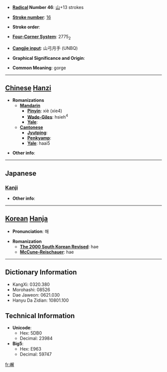 * '''[[Wiktionary:Chinese radical index| Radical]] Number 46''': [[Wiktionary:Chinese radical index 山|山]]+13 strokes

* '''[[Wiktionary:Chinese total strokes index|Stroke number]]''': [[Wiktionary:Chinese total strokes index 16|16]]

* '''Stroke order''': 

* '''[[Wiktionary:Chinese four corner index|Four-Corner System]]''': 2775<sub>2</sub>

* '''[[Wiktionary:Chinese Cangjie index|Cangjie input]]''': 山弓月手 (UNBQ)

* '''Graphical Significance and Origin''': 

* '''Common Meaning''': gorge

----

== [[Chinese]] [[Hanzi]] ==

* '''Romanizations'''
** '''[[Mandarin]]'''
*** '''[[Pinyin]]''': xiè (xie4)
*** '''[[Wade-Giles]]''': hsieh<sup>4</sup>
*** '''[[Yale]]''': 
** '''[[Cantonese]]'''
*** '''[[Jyutping]]''':
*** '''[[Penkyamp]]''': 
*** '''[[Yale]]''': haai5

* '''Other info''': 

----

==Japanese==
===[[Kanji]]===
{{kanji|on readings=[[かい]] (kai), [[げ]] (ge), [[け]] (ke)
|kun readings=[[たに]] (tani)
}}

* '''Other info''':  

----

== [[Korean]] [[Hanja]] ==

* '''Pronunciation''': 해

* '''Romanization'''
** '''[[The 2000 South Korean Revised Romanization|The 2000 South Korean Revised]]''': hae
** '''[[McCune-Reischauer]]''': hae

----

== Dictionary Information ==

* KangXi: 0320.380
* Morohashi: 08526
* Dae Jaweon: 0621.030
* Hanyu Da Zidian: 10801.100

== Technical Information ==

* '''Unicode''':
** Hex: 5DB0
** Decimal: 23984
* '''Big5''':
** Hex: E963
** Decimal: 59747

[[fr:嶰]]